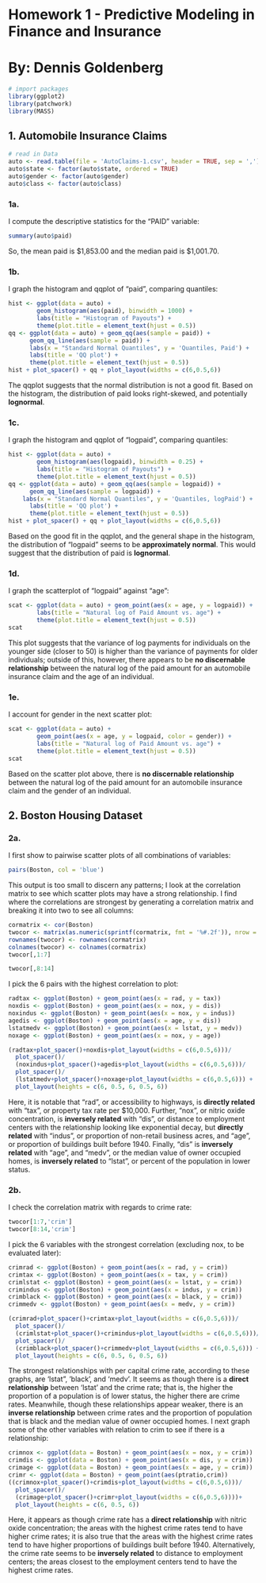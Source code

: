 # Homework 1 - Predictive Modeling in Finance and Insurance

# By: Dennis Goldenberg

```r
# import packages
library(ggplot2)
library(patchwork)
library(MASS)
```

## 1. Automobile Insurance Claims

```r
# read in Data
auto <- read.table(file = 'AutoClaims-1.csv', header = TRUE, sep = ',')
auto$state <- factor(auto$state, ordered = TRUE)
auto$gender <- factor(auto$gender)
auto$class <- factor(auto$class)
```

### 1a.

I compute the descriptive statistics for the "PAID" variable:

```r
summary(auto$paid)
```

So, the mean paid is \$1,853.00 and the median paid is \$1,001.70.

### 1b.

I graph the histogram and qqplot of "paid", comparing quantiles:

```r
hist <- ggplot(data = auto) + 
        geom_histogram(aes(paid), binwidth = 1000) +
        labs(title = "Histogram of Payouts") + 
        theme(plot.title = element_text(hjust = 0.5))
qq <- ggplot(data = auto) + geom_qq(aes(sample = paid)) +
      geom_qq_line(aes(sample = paid)) +
      labs(x = "Standard Normal Quantiles", y = 'Quantiles, Paid') + 
      labs(title = 'QQ plot') + 
      theme(plot.title = element_text(hjust = 0.5))
hist + plot_spacer() + qq + plot_layout(widths = c(6,0.5,6))
```

The qqplot suggests that the normal distribution is not a good fit. Based on the histogram, the distribution of paid looks right-skewed, and potentially $\textbf{lognormal}$.

### 1c.

I graph the histogram and qqplot of "logpaid", comparing quantiles:

```r
hist <- ggplot(data = auto) + 
        geom_histogram(aes(logpaid), binwidth = 0.25) +
        labs(title = "Histogram of Payouts") + 
        theme(plot.title = element_text(hjust = 0.5))
qq <- ggplot(data = auto) + geom_qq(aes(sample = logpaid)) +
      geom_qq_line(aes(sample = logpaid)) +
    labs(x = "Standard Normal Quantiles", y = 'Quantiles, logPaid') +
      labs(title = 'QQ plot') + 
      theme(plot.title = element_text(hjust = 0.5))
hist + plot_spacer() + qq + plot_layout(widths = c(6,0.5,6))
```

Based on the good fit in the qqplot, and the general shape in the histogram, the distribution of "logpaid" seems to be $\textbf{approximately normal}$. This would suggest that the distribution of paid is $\textbf{lognormal}$.

### 1d.

I graph the scatterplot of "logpaid" against "age":

```r
scat <- ggplot(data = auto) + geom_point(aes(x = age, y = logpaid)) +
        labs(title = "Natural log of Paid Amount vs. age") +
        theme(plot.title = element_text(hjust = 0.5))
scat
```

This plot suggests that the variance of log payments for individuals on the younger side (closer to 50) is higher than the variance of payments for older individuals; outside of this, however, there appears to be $\textbf{no discernable relationship}$ between the natural log of the paid amount for an automobile insurance claim and the age of an individual.

### 1e.

I account for gender in the next scatter plot:

```r
scat <- ggplot(data = auto) + 
        geom_point(aes(x = age, y = logpaid, color = gender)) +
        labs(title = "Natural log of Paid Amount vs. age") +
        theme(plot.title = element_text(hjust = 0.5))
scat
```

Based on the scatter plot above, there is $\textbf{no discernable relationship}$ between the natural log of the paid amount for an automobile insurance claim and the gender of an individual.

## 2. Boston Housing Dataset

### 2a.

I first show to pairwise scatter plots of all combinations of variables:

```r
pairs(Boston, col = 'blue')
```

This output is too small to discern any patterns; I look at the correlation matrix to see which scatter plots may have a strong relationship. I find where the correlations are strongest by generating a correlation matrix and breaking it into two to see all columns:

```r
cormatrix <- cor(Boston)
twocor <- matrix(as.numeric(sprintf(cormatrix, fmt = '%#.2f')), nrow = dim(cormatrix)[1])
rownames(twocor) <- rownames(cormatrix)
colnames(twocor) <- colnames(cormatrix)
twocor[,1:7]
```

```r
twocor[,8:14]
```

I pick the 6 pairs with the highest correlation to plot:

```r
radtax <- ggplot(Boston) + geom_point(aes(x = rad, y = tax))
noxdis <- ggplot(Boston) + geom_point(aes(x = nox, y = dis))
noxindus <- ggplot(Boston) + geom_point(aes(x = nox, y = indus))
agedis <- ggplot(Boston) + geom_point(aes(x = age, y = dis))
lstatmedv <- ggplot(Boston) + geom_point(aes(x = lstat, y = medv))
noxage <- ggplot(Boston) + geom_point(aes(x = nox, y = age))

(radtax+plot_spacer()+noxdis+plot_layout(widths = c(6,0.5,6)))/
  plot_spacer()/
  (noxindus+plot_spacer()+agedis+plot_layout(widths = c(6,0.5,6)))/
  plot_spacer()/
  (lstatmedv+plot_spacer()+noxage+plot_layout(widths = c(6,0.5,6))) +
  plot_layout(heights = c(6, 0.5, 6, 0.5, 6))
```

Here, it is notable that "rad", or accessibility to highways, is $\textbf{directly related}$ with "tax", or property tax rate per \$10,000. Further, "nox", or nitric oxide concentration, is $\textbf{inversely related}$ with "dis", or distance to employment centers with the relationship looking like exponential decay, but $\textbf{directly related}$ with "indus", or proportion of non-retail business acres, and "age", or proportion of buildings built before 1940. Finally, "dis" is $\textbf{inversely related}$ with "age", and "medv", or the median value of owner occupied homes, is $\textbf{inversely related}$ to "lstat", or percent of the population in lower status.

### 2b.

I check the correlation matrix with regards to crime rate:

```r
twocor[1:7,'crim']
twocor[8:14,'crim']
```

I pick the 6 variables with the strongest correlation (excluding nox, to be evaluated later):

```r
crimrad <- ggplot(Boston) + geom_point(aes(x = rad, y = crim))
crimtax <- ggplot(Boston) + geom_point(aes(x = tax, y = crim))
crimlstat <- ggplot(Boston) + geom_point(aes(x = lstat, y = crim))
crimindus <- ggplot(Boston) + geom_point(aes(x = indus, y = crim))
crimblack <- ggplot(Boston) + geom_point(aes(x = black, y = crim))
crimmedv <- ggplot(Boston) + geom_point(aes(x = medv, y = crim))

(crimrad+plot_spacer()+crimtax+plot_layout(widths = c(6,0.5,6)))/
  plot_spacer()/
  (crimlstat+plot_spacer()+crimindus+plot_layout(widths = c(6,0.5,6)))/
  plot_spacer()/
  (crimblack+plot_spacer()+crimmedv+plot_layout(widths = c(6,0.5,6))) +
  plot_layout(heights = c(6, 0.5, 6, 0.5, 6))
```

The strongest relationships with per capital crime rate, according to these graphs, are 'lstat", 'black', and 'medv'. It seems as though there is a $\textbf{direct relationship}$ between 'lstat' and the crime rate; that is, the higher the proportion of a population is of lower status, the higher there are crime rates. Meanwhile, though these relationships appear weaker, there is an $\textbf{inverse relationship}$ between crime rates and the proportion of population that is black and the median value of owner occupied homes. I next graph some of the other variables with relation to crim to see if there is a relationship:

```r
crimnox <- ggplot(data = Boston) + geom_point(aes(x = nox, y = crim))
crimdis <- ggplot(data = Boston) + geom_point(aes(x = dis, y = crim))
crimage <- ggplot(data = Boston) + geom_point(aes(x = age, y = crim))
crimr <- ggplot(data = Boston) + geom_point(aes(ptratio,crim))
((crimnox+plot_spacer()+crimdis+plot_layout(widths = c(6,0.5,6)))/
  plot_spacer()/
  (crimage+plot_spacer()+crimr+plot_layout(widths = c(6,0.5,6))))+
  plot_layout(heights = c(6, 0.5, 6))
```

Here, it appears as though crime rate has a $\textbf{direct relationship}$ with nitric oxide concentration; the areas with the highest crime rates tend to have higher crime rates; it is also true that the areas with the highest crime rates tend to have higher proportions of buildings built before 1940. Alternatively, the crime rate seems to be $\textbf{inversely related}$ to distance to employment centers; the areas closest to the employment centers tend to have the highest crime rates.
